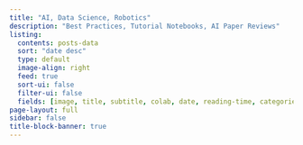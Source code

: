 ```yaml
---
title: "AI, Data Science, Robotics"
description: "Best Practices, Tutorial Notebooks, AI Paper Reviews"
listing:
  contents: posts-data
  sort: "date desc"
  type: default
  image-align: right
  feed: true
  sort-ui: false
  filter-ui: false
  fields: [image, title, subtitle, colab, date, reading-time, categories]
page-layout: full
sidebar: false
title-block-banner: true
---
```



